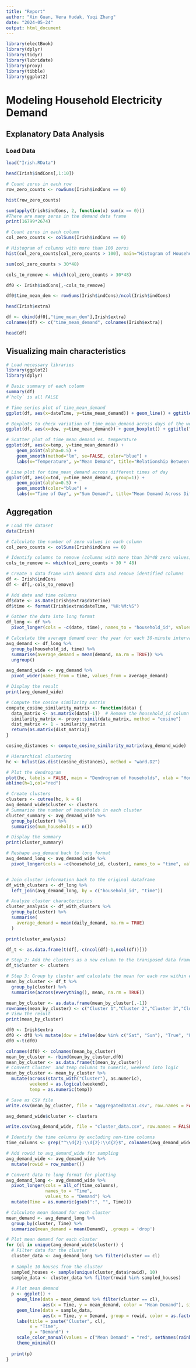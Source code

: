 ```yaml
---
title: "Report"
author: "Xin Guan, Vera Hudak, Yuqi Zhang"
date: "2024-05-24"
output: html_document
---
```

```r
library(electBook)
library(dplyr)
library(tidyr)
library(lubridate)
library(proxy)
library(tibble)
library(ggplot2)
```

# Modeling Household Electricity Demand




## Explanatory Data Analysis

### Load Data

```r
load("Irish.RData")
```

```r
head(Irish$indCons[,1:10])
```

```r
# Count zeros in each row
row_zero_counts <- rowSums(Irish$indCons == 0)

hist(row_zero_counts)
```


```r
sum(apply(Irish$indCons, 2, function(x) sum(x == 0)))
#There are many zeros in the demand data frame
print(16799*2674)
```

```r
# Count zeros in each column
col_zero_counts <- colSums(Irish$indCons == 0)

# Histogram of columns with more than 100 zeros
hist(col_zero_counts[col_zero_counts > 100], main="Histogram of Households with More Than 100 Zero Usage", xlab= "Zero Counts per Household")
```

```r
sum(col_zero_counts > 30*48)
```

```r
cols_to_remove <- which(col_zero_counts > 30*48)
```

```r
df0 <- Irish$indCons[,-cols_to_remove]

df0$time_mean_dem <- rowSums(Irish$indCons)/ncol(Irish$indCons)
```


```r
head(Irish$extra)
```

```r
df <- cbind(df0[,"time_mean_dem"],Irish$extra)
colnames(df) <- c("time_mean_demand", colnames(Irish$extra))
```







```r
head(df)
```

## Visualizing main characteristics

```r
# Load necessary libraries
library(ggplot2)
library(dplyr)

# Basic summary of each column
summary(df)
#`holy` is all FALSE

# Time series plot of time_mean_demand
ggplot(df, aes(x=dateTime, y=time_mean_demand)) + geom_line() + ggtitle("Time Series of Mean Demand")

# Boxplots to check variation of time_mean_demand across days of the week
ggplot(df, aes(x=dow, y=time_mean_demand)) + geom_boxplot() + ggtitle("Demand Variation by Day of Week")

```

```r
# Scatter plot of time_mean_demand vs. temperature
ggplot(df, aes(x=temp, y=time_mean_demand)) +
    geom_point(alpha=0.5) +
    geom_smooth(method="lm", se=FALSE, color="blue") +
    labs(x="Temperature", y="Mean Demand", title="Relationship Between Temperature and Mean Demand")
```
```r
# Line plot for time_mean_demand across different times of day
ggplot(df, aes(x=tod, y=time_mean_demand, group=1)) +
    geom_point(alpha=0.5) +
    geom_smooth(color="blue") +
    labs(x="Time of Day", y="Sum Demand", title="Mean Demand Across Different Times of Day")

```


## Aggregation


```r
# Load the dataset
data(Irish)

# Calculate the number of zero values in each column
col_zero_counts <- colSums(Irish$indCons == 0)

# Identify columns to remove (columns with more than 30*48 zero values)
cols_to_remove <- which(col_zero_counts > 30 * 48)

# Create a data frame with demand data and remove identified columns
df <- Irish$indCons
df <- df[,-cols_to_remove]

# Add date and time columns
df$date <- as.Date(Irish$extra$dateTime)
df$time <- format(Irish$extra$dateTime, "%H:%M:%S")

# Gather the data into long format
df_long <- df %>%
  pivot_longer(cols = -c(date, time), names_to = "household_id", values_to = "demand")

# Calculate the average demand over the year for each 30-minute interval
avg_demand <- df_long %>%
  group_by(household_id, time) %>%
  summarise(average_demand = mean(demand, na.rm = TRUE)) %>%
  ungroup()

avg_demand_wide <- avg_demand %>%
  pivot_wider(names_from = time, values_from = average_demand)

# Display the result
print(avg_demand_wide)
```


```r
# Compute the cosine similarity matrix
compute_cosine_similarity_matrix <- function(data) {
  data_matrix <- as.matrix(data[-1])  # Remove the household_id column
  similarity_matrix <- proxy::simil(data_matrix, method = "cosine")
  dist_matrix <- 1 - similarity_matrix
  return(as.matrix(dist_matrix))
}

cosine_distances <- compute_cosine_similarity_matrix(avg_demand_wide)

# Hierarchical clustering
hc <- hclust(as.dist(cosine_distances), method = "ward.D2")

# Plot the dendrogram
plot(hc, labels = FALSE, main = "Dendrogram of Households", xlab = "Households", ylab = "Height")
abline(h=1,col="red")
```

```r
# Create clusters
clusters <- cutree(hc, k = 6)
avg_demand_wide$cluster <- clusters
# Summarize the number of households in each cluster
cluster_summary <- avg_demand_wide %>%
  group_by(cluster) %>%
  summarise(num_households = n())

# Display the summary
print(cluster_summary)

# Reshape avg_demand back to long format
avg_demand_long <- avg_demand_wide %>%
  pivot_longer(cols = -c(household_id, cluster), names_to = "time", values_to = "daily_demand")


# Join cluster information back to the original dataframe
df_with_clusters <- df_long %>%
  left_join(avg_demand_long, by = c("household_id", "time"))

# Analyze cluster characteristics
cluster_analysis <- df_with_clusters %>%
  group_by(cluster) %>%
  summarise(
    average_demand = mean(daily_demand, na.rm = TRUE)
  )

print(cluster_analysis)
```


```r
df_t <- as.data.frame(t(df[,-c(ncol(df)-1,ncol(df))]))

# Step 2: Add the clusters as a new column to the transposed data frame
df_t$cluster <- clusters

# Step 3: Group by cluster and calculate the mean for each row within each cluster
mean_by_cluster <- df_t %>%
  group_by(cluster) %>%
  summarise(across(everything(), mean, na.rm = TRUE))

mean_by_cluster <- as.data.frame(mean_by_cluster[,-1])
rownames(mean_by_cluster) <- c("Cluster 1","Cluster 2","Cluster 3","Cluster 4","Cluster 5","Cluster 6")
# View the result
print(mean_by_cluster)
```

```r
df0 <- Irish$extra
df0 <- df0 %>% mutate(dow = ifelse(dow %in% c("Sat", "Sun"), "True", "False")) %>% select(-c(holy,time,dateTime))%>%rename(weekend = dow)
df0 <-t(df0)
```

```r
colnames(df0) <- colnames(mean_by_cluster)
mean_by_cluster <- rbind(mean_by_cluster,df0)
mean_by_cluster <- as.data.frame(t(mean_by_cluster))
# Convert Cluster  and temp columns to numeric, weekend into logic
mean_by_cluster <- mean_by_cluster %>%
  mutate(across(starts_with("Cluster"), as.numeric),
         weekend = as.logical(weekend),
         temp = as.numeric(temp))
```

```r
# Save as CSV file
write.csv(mean_by_cluster, file = "AggregatedData1.csv", row.names = FALSE)
```



```r
avg_demand_wide$cluster <- clusters
```


```r
write.csv(avg_demand_wide, file = "cluster_data.csv", row.names = FALSE)
```



```r
# Identify the time columns by excluding non-time columns
time_columns <- grep("^\\d{2}:\\d{2}:\\d{2}$", colnames(avg_demand_wide), value = TRUE)

# Add rowid to avg_demand_wide for sampling
avg_demand_wide <- avg_demand_wide %>%
  mutate(rowid = row_number())

# Convert data to long format for plotting
avg_demand_long <- avg_demand_wide %>%
  pivot_longer(cols = all_of(time_columns), 
               names_to = "Time", 
               values_to = "Demand") %>%
  mutate(Time = as.numeric(gsub(":", "", Time)))

# Calculate mean demand for each cluster
mean_demand <- avg_demand_long %>%
  group_by(cluster, Time) %>%
  summarize(mean_demand = mean(Demand), .groups = 'drop')

# Plot mean demand for each cluster
for (cl in unique(avg_demand_wide$cluster)) {
  # Filter data for the cluster
  cluster_data <- avg_demand_long %>% filter(cluster == cl)
  
  # Sample 10 houses from the cluster
  sampled_houses <- sample(unique(cluster_data$rowid), 10)
  sample_data <- cluster_data %>% filter(rowid %in% sampled_houses)
  
  # Plot mean demand
  p <- ggplot() +
    geom_line(data = mean_demand %>% filter(cluster == cl), 
              aes(x = Time, y = mean_demand, color = "Mean Demand"), size = 1) +
    geom_line(data = sample_data, 
              aes(x = Time, y = Demand, group = rowid, color = as.factor(rowid)), alpha = 0.3) +  # Adjusted transparency
    labs(title = paste("Cluster", cl),
         x = "Time",
         y = "Demand") +
    scale_color_manual(values = c("Mean Demand" = "red", setNames(rainbow(10), sampled_houses))) +
    theme_minimal()
  
  print(p)
}

```























